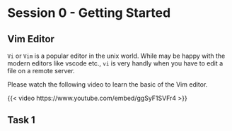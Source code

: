 # Session 0 - Getting Started

## Vim Editor

`Vi` or `Vim` is a popular editor in the unix world. While may be happy with the modern editors like vscode etc., `vi` is very handly when you have to edit a file on a remote server.

Please watch the following video to learn the basic of the Vim editor.

{{< video https://www.youtube.com/embed/ggSyF1SVFr4 >}}

## Task 1

